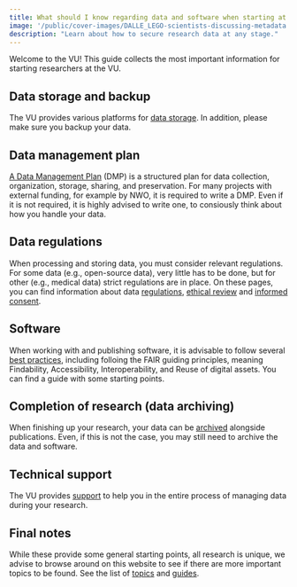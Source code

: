 ```yaml
---
title: What should I know regarding data and software when starting at the VU?
image: '/public/cover-images/DALLE_LEGO-scientists-discussing-metadata.jpg'
description: "Learn about how to secure research data at any stage."
---
```


Welcome to the VU! This guide collects the most important information for starting researchers at the VU.

## Data storage and backup

The VU provides various platforms for [data storage](../topics/data-storage.qmd). In addition, please make sure you backup your data.

## Data management plan

[A Data Management Plan](../topics/data-management-plan.qmd) (DMP) is a structured plan for data collection, organization, storage, sharing, and preservation. For many projects with external funding, for example by NWO, it is required to write a DMP. Even if it is not required, it is highly advised to write one, to consiously think about how you handle your data.

## Data regulations

When processing and storing data, you must consider relevant regulations. For some data (e.g., open-source data), very little has to be done, but for other (e.g., medical data) strict regulations are in place. On these pages, you can find information about data [regulations](./policies-supporting-vision-open-science.qmd), [ethical review](../topics/ethical-review.qmd) and [informed consent](./comply-with-gdpr.qmd).

## Software

When working with and publishing software, it is advisable to follow several [best practices](./publishing-fair-software.qmd), including folloing the FAIR guiding principles, meaning Findability, Accessibility, Interoperability, and Reuse of digital assets. You can find a guide with some starting points.

## Completion of research (data archiving)

When finishing up your research, your data can be [archived](../topics/data-archiving.qmd) alongside publications. Even, if this is not the case, you may still need to archive the data and software.

## Technical support

The VU provides [support](../guides/data-lifecycle.qmd) to help you in the entire process of managing data during your research.

## Final notes

While these provide some general starting points, all research is unique, we advise to browse around on this website to see if there are more important topics to be found. See the list of [topics](../topics.qmd) and [guides](../guides.qmd).